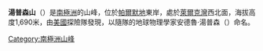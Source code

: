 '''湯普森山'''（{{lang-en|Mount Thompson}}）是[[南極洲|南極洲]]的山峰，位於[[帕爾默地|帕爾默地]]東岸，處於[[萊爾克灣|萊爾克灣]]西北面，海拔高度1,690米，由[[美國|美國]]探險隊發現，以隨隊的地球物理學家安德魯‧湯普森（{{lang-en|Andrew A. Thompson}}）命名。

{{coord|70|40|S|62|21|W|type:mountain_source:GNIS|display=title}}

{{Antarctica-geo-stub}}
[[Category:南極洲山峰|Category:南極洲山峰]]
